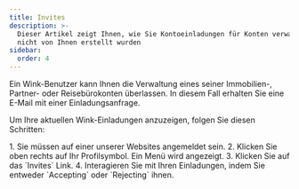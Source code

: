 ```yaml
---
title: Invites
description: >-
  Dieser Artikel zeigt Ihnen, wie Sie Kontoeinladungen für Konten verwalten, die
  nicht von Ihnen erstellt wurden
sidebar:
  order: 4
---
```

Ein Wink-Benutzer kann Ihnen die Verwaltung eines seiner Immobilien-, Partner- oder Reisebürokonten überlassen. In diesem Fall erhalten Sie eine E-Mail mit einer Einladungsanfrage.


Um Ihre aktuellen Wink-Einladungen anzuzeigen, folgen Sie diesen Schritten:

<Steps>
  1. Sie müssen auf einer unserer Websites angemeldet sein.
  2. Klicken Sie oben rechts auf Ihr Profilsymbol. Ein Menü wird angezeigt.
  3. Klicken Sie auf das `Invites` Link.
  4. Interagieren Sie mit Ihren Einladungen, indem Sie entweder `Accepting` oder `Rejecting` ihnen.
</Steps>

